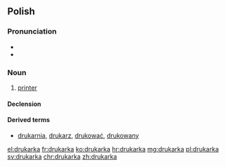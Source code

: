 ==Polish==

===Pronunciation===
* {{audio|Pl-drukarka.ogg|audio|lang=pl}}
* {{IPA|[druˈkarka]|lang=pl}}

===Noun===
{{pl-noun|f}}

# {{context|computing|lang=pl}} [[printer]]

====Declension====
{{pl-decl-noun-ka|drukar}}

====Derived terms====
* [[drukarnia]], [[drukarz]], [[drukować]], [[drukowany]]

[[el:drukarka]]
[[fr:drukarka]]
[[ko:drukarka]]
[[hr:drukarka]]
[[mg:drukarka]]
[[pl:drukarka]]
[[sv:drukarka]]
[[chr:drukarka]]
[[zh:drukarka]]
